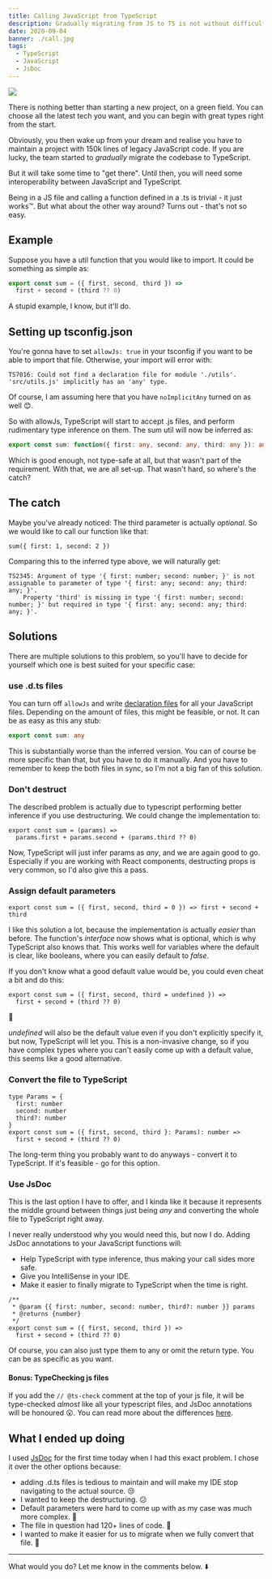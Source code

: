 ```yaml
---
title: Calling JavaScript from TypeScript
description: Gradually migrating from JS to TS is not without difficulties - here are some tricks to smoothen the interoperability
date: 2020-09-04
banner: ./call.jpg
tags:
  - TypeScript
  - JavaScript
  - JsDoc
---
```



<img src="./call.jpg" />

<Attribution
  name="Antoine Barr&egrave;s"
  url="https://unsplash.com/@antoinebarres"
/>

There is nothing better than starting a new project, on a green field.
You can choose all the latest tech you want, and you can begin with great types right from the start.

Obviously, you then wake up from your dream and realise you have to maintain a project with 150k lines of legacy JavaScript code.
If you are lucky, the team started to _gradually_ migrate the codebase to TypeScript.

But it will take some time to "get there".
Until then, you will need some interoperability between JavaScript and TypeScript.

Being in a JS file and calling a function defined in a .ts is trivial - it just works&trade;.
But what about the other way around? Turns out - that's not so easy.

## Example

Suppose you have a util function that you would like to import. It could be something as simple as:

```js:title=utils.js
export const sum = ({ first, second, third }) =>
  first + second + (third ?? 0)
```

A stupid example, I know, but it'll do.

## Setting up tsconfig.json

You're gonna have to set `allowJs: true` in your tsconfig if you want to be able to import that file.
Otherwise, your import will error with:

```
TS7016: Could not find a declaration file for module './utils'.
'src/utils.js' implicitly has an 'any' type.
```

Of course, I am assuming here that you have `noImplicitAny` turned on as well 😊.

So with allowJs, TypeScript will start to accept .js files, and perform rudimentary type inference on them.
The sum util will now be inferred as:

```ts
export const sum: function({ first: any, second: any, third: any }): any
```

Which is good enough, not type-safe at all, but that wasn't part of the requirement.
With that, we are all set-up. That wasn't hard, so where's the catch?

## The catch

Maybe you've already noticed: The third parameter is actually _optional_.
So we would like to call our function like that:

```ts:title=the-catch
sum({ first: 1, second: 2 })
```

Comparing this to the inferred type above, we will naturally get:

```
TS2345: Argument of type '{ first: number; second: number; }' is not assignable to parameter of type '{ first: any; second: any; third: any; }'.
    Property 'third' is missing in type '{ first: number; second: number; }' but required in type '{ first: any; second: any; third: any; }'.
```

## Solutions

There are multiple solutions to this problem, so you'll have to decide for yourself which one is best suited for your specific case:

### use .d.ts files

You can turn off `allowJs` and write [declaration files](https://www.typescriptlang.org/docs/handbook/declaration-files/introduction.html)
for all your JavaScript files.
Depending on the amount of files, this might be feasible, or not. It can be as easy as this any stub:

```ts:title=utils.d.ts
export const sum: any
```

This is substantially worse than the inferred version. You can of course be more specific than that, but you have to do it manually.
And you have to remember to keep the both files in sync, so I'm not a big fan of this solution.

### Don't destruct

The described problem is actually due to typescript performing better inference if you use destructuring.
We could change the implementation to:

```js:title=no-destruct-utils
export const sum = (params) =>
  params.first + params.second + (params.third ?? 0)
```

Now, TypeScript will just infer params as _any_, and we are again good to go.
Especially if you are working with React components, destructing props is very common, so I'd also give this a pass.

### Assign default parameters

<SpacingBox />

```js:title=default-params
export const sum = ({ first, second, third = 0 }) => first + second + third
```

I like this solution a lot, because the implementation is actually _easier_ than before.
The function's _interface_ now shows what is optional, which is why TypeScript also knows that.
This works well for variables where the default is clear, like booleans, where you can easily default to _false_.

If you don't know what a good default value would be, you could even cheat a bit and do this:

```js:title=cheating-default-params
export const sum = ({ first, second, third = undefined }) =>
  first + second + (third ?? 0)
```

🤯

_undefined_ will also be the default value even if you don't explicitly specify it, but now, TypeScript will let you.
This is a non-invasive change, so if you have complex types where you can't easily come up with a default value, this seems like a good alternative.

### Convert the file to TypeScript

<SpacingBox />

```ts:title=ts-all-the-things
type Params = {
  first: number
  second: number
  third?: number
}
export const sum = ({ first, second, third }: Params): number =>
  first + second + (third ?? 0)
```

The long-term thing you probably want to do anyways - convert it to TypeScript.
If it's feasible - go for this option.

### Use JsDoc

This is the last option I have to offer, and I kinda like it because it represents the middle ground between things
just being _any_ and converting the whole file to TypeScript right away.

I never really understood why you would need this, but now I do.
Adding JsDoc annotations to your JavaScript functions will:

- Help TypeScript with type inference, thus making your call sides more safe.
- Give you IntelliSense in your IDE.
- Make it easier to finally migrate to TypeScript when the time is right.

```js:title=with-js-docs
/**
 * @param {{ first: number, second: number, third?: number }} params
 * @returns {number}
 */
export const sum = ({ first, second, third }) =>
  first + second + (third ?? 0)
```

Of course, you can also just type them to any or omit the return type. You can be as specific as you want.

#### Bonus: TypeChecking js files

If you add the `// @ts-check` comment at the top of your js file,
it will be type-checked _almost_ like all your typescript files, and JsDoc annotations will be honoured 😮.
You can read more about the differences [here](https://github.com/Microsoft/TypeScript/wiki/Type-Checking-JavaScript-Files).

## What I ended up doing

I used [JsDoc](https://www.typescriptlang.org/docs/handbook/jsdoc-supported-types.html) for the first time today when I had this exact problem.
I chose it over the other options because:

- adding .d.ts files is tedious to maintain and will make my IDE stop navigating to the actual source. 😒
- I wanted to keep the destructuring. 😕
- Default parameters were hard to come up with as my case was much more complex. 🧐
- The file in question had 120+ lines of code. 🤨
- I wanted to make it easier for us to migrate when we fully convert that file. 🚀

---

<Comments>What would you do? Let me know in the comments below. ⬇️</Comments>
